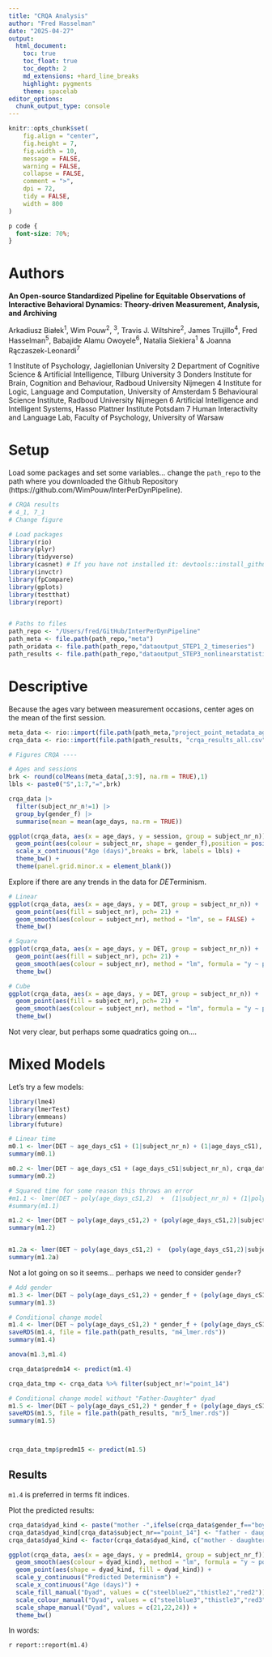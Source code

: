 ```yaml
---
title: "CRQA Analysis"
author: "Fred Hasselman"
date: "2025-04-27"
output:
  html_document:
    toc: true
    toc_float: true
    toc_depth: 2
    md_extensions: +hard_line_breaks
    highlight: pygments
    theme: spacelab
editor_options: 
  chunk_output_type: console
---
```


```r
knitr::opts_chunk$set(
	fig.align = "center",
	fig.height = 7,
	fig.width = 10,
	message = FALSE,
	warning = FALSE,
	collapse = FALSE,
	comment = ">",
	dpi = 72,
	tidy = FALSE,
	width = 800
)

```

```css
p code {
  font-size: 70%;
}
```
# Authors

**An Open-source Standardized Pipeline for Equitable Observations of Interactive Behavioral Dynamics: Theory-driven Measurement, Analysis, and Archiving**

Arkadiusz Białek^1^, Wim Pouw^2^, ^3^, Travis J. Wiltshire^2^, James Trujillo^4^, Fred Hasselman^5^, Babajide Alamu Owoyele^6^, Natalia Siekiera^1^ & Joanna Rączaszek-Leonardi^7^


1 Institute of Psychology, Jagiellonian University
2 Department of Cognitive Science & Artificial Intelligence, Tilburg University
3 Donders Institute for Brain, Cognition and Behaviour, Radboud University Nijmegen
4 Institute for Logic, Language and Computation, University of Amsterdam
5 Behavioural Science Institute, Radboud University Nijmegen
6 Artificial Intelligence and Intelligent Systems, Hasso Plattner Institute Potsdam
7 Human Interactivity and Language Lab, Faculty of Psychology, University of Warsaw


# Setup

Load some packages and set some variables... change the `path_repo` to the path where you downloaded the Github Repository (https://github.com/WimPouw/InterPerDynPipeline).

```r
# CRQA results
# 4_1, 7_1
# Change figure

# Load packages
library(rio)
library(plyr)
library(tidyverse)
library(casnet) # If you have not installed it: devtools::install_github("FredHasselman/casnet")
library(invctr)
library(fpCompare)
library(gplots)
library(testthat)
library(report)


# Paths to files 
path_repo <- "/Users/fred/GitHub/InterPerDynPipeline"
path_meta <- file.path(path_repo,"meta")
path_oridata <- file.path(path_repo,"dataoutput_STEP1_2_timeseries")
path_results <- file.path(path_repo,"dataoutput_STEP3_nonlinearstatistics")
```

# Descriptive

Because the ages vary between measurement occasions, center ages on the mean of the first session.

```r
meta_data <- rio::import(file.path(path_meta,"project_point_metadata_ages.csv"))
crqa_data <- rio::import(file.path(path_results, "crqa_results_all.csv"))

# Figures CRQA ----

# Ages and sessions
brk <- round(colMeans(meta_data[,3:9], na.rm = TRUE),1)
lbls <- paste0("S",1:7,"=",brk)

crqa_data |> 
  filter(subject_nr_n!=1) |> 
  group_by(gender_f) |> 
  summarise(mean = mean(age_days, na.rm = TRUE))

ggplot(crqa_data, aes(x = age_days, y = session, group = subject_nr_n)) + 
  geom_point(aes(colour = subject_nr, shape = gender_f),position = position_jitter(.4,.1)) +
  scale_x_continuous("Age (days)",breaks = brk, labels = lbls) +
  theme_bw() +
  theme(panel.grid.minor.x = element_blank())

```

Explore if there are any trends in the data for *DET*erminism.

```r
# Linear
ggplot(crqa_data, aes(x = age_days, y = DET, group = subject_nr_n)) + 
  geom_point(aes(fill = subject_nr), pch= 21) +
  geom_smooth(aes(colour = subject_nr), method = "lm", se = FALSE) +
  theme_bw()

# Square
ggplot(crqa_data, aes(x = age_days, y = DET, group = subject_nr_n)) + 
  geom_point(aes(fill = subject_nr), pch= 21) +
  geom_smooth(aes(colour = subject_nr), method = "lm", formula = "y ~ poly(x, 2)", se = FALSE) +
  theme_bw()

# Cube
ggplot(crqa_data, aes(x = age_days, y = DET, group = subject_nr_n)) + 
  geom_point(aes(fill = subject_nr), pch= 21) +
  geom_smooth(aes(colour = subject_nr), method = "lm", formula = "y ~ poly(x, 3)", se = FALSE) +
  theme_bw()

```


Not very clear, but perhaps some quadratics going on....   

# Mixed Models

Let's try a few models:

```r
library(lme4)
library(lmerTest)
library(emmeans)
library(future)

# Linear time
m0.1 <- lmer(DET ~ age_days_cS1 + (1|subject_nr_n) + (1|age_days_cS1), crqa_data)
summary(m0.1)

m0.2 <- lmer(DET ~ age_days_cS1 + (age_days_cS1|subject_nr_n), crqa_data)
summary(m0.2)

# Squared time for some reason this throws an error
#m1.1 <- lmer(DET ~ poly(age_days_cS1,2)  +  (1|subject_nr_n) + (1|poly(age_days_cS1,2)) , crqa_data)
#summary(m1.1)

m1.2 <- lmer(DET ~ poly(age_days_cS1,2) + (poly(age_days_cS1,2)|subject_nr_n), crqa_data)
summary(m1.2)


m1.2a <- lmer(DET ~ poly(age_days_cS1,2) +  (poly(age_days_cS1,2)|subject_nr_n), weights = N_sessions, crqa_data)
summary(m1.2a)
```

Not a lot going on so it seems... perhaps we need to consider `gender`?

```r
# Add gender
m1.3 <- lmer(DET ~ poly(age_days_cS1,2) + gender_f + (poly(age_days_cS1,2)|subject_nr_f), crqa_data)
summary(m1.3)

# Conditional change model
m1.4 <- lmer(DET ~ poly(age_days_cS1,2) * gender_f + (poly(age_days_cS1,2)|subject_nr_f), crqa_data)
saveRDS(m1.4, file = file.path(path_results, "m4_lmer.rds"))
summary(m1.4) 

anova(m1.3,m1.4)

crqa_data$predm14 <- predict(m1.4)

crqa_data_tmp <- crqa_data %>% filter(subject_nr!="point_14")

# Conditional change model without "Father-Daughter" dyad
m1.5 <- lmer(DET ~ poly(age_days_cS1,2) * gender_f + (poly(age_days_cS1,2)|subject_nr_f), crqa_data_tmp)
saveRDS(m1.5, file = file.path(path_results, "mr5_lmer.rds"))
summary(m1.5) 



crqa_data_tmp$predm15 <- predict(m1.5)
```


## Results

`m1.4` is preferred in terms fit indices.


Plot the predicted results:

```r

crqa_data$dyad_kind <- paste("mother -",ifelse(crqa_data$gender_f=="boys", "son","daughter"))
crqa_data$dyad_kind[crqa_data$subject_nr=="point_14"] <- "father - daughter"
crqa_data$dyad_kind <- factor(crqa_data$dyad_kind, c("mother - daughter", "mother - son", "father - daughter"), ordered=TRUE)

ggplot(crqa_data, aes(x = age_days, y = predm14, group = subject_nr_f)) + 
  geom_smooth(aes(colour = dyad_kind), method = "lm", formula = "y ~ poly(x, 2)", se = FALSE) +
  geom_point(aes(shape = dyad_kind, fill = dyad_kind)) +
  scale_y_continuous("Predicted Determinism") +
  scale_x_continuous("Age (days)") +
  scale_fill_manual("Dyad", values = c("steelblue2","thistle2","red2")) +
  scale_colour_manual("Dyad", values = c("steelblue3","thistle3","red3")) +
  scale_shape_manual("Dyad", values = c(21,22,24)) +
  theme_bw()

```


In words:


`r report::report(m1.4)`
